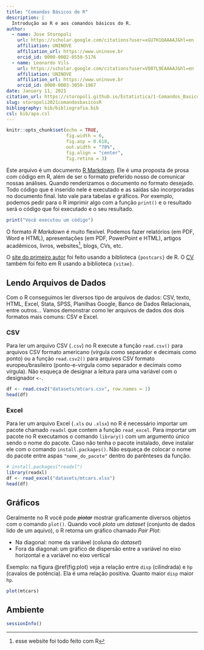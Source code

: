 ```yaml
---
title: "Comandos Básicos de R"
description: |
  Introdução ao R e aos comandos básicos do R.
author:
  - name: Jose Storopoli
    url: https://scholar.google.com/citations?user=xGU7H1QAAAAJ&hl=en
    affiliation: UNINOVE
    affiliation_url: https://www.uninove.br
    orcid_id: 0000-0002-0559-5176
  - name: Leonardo Vils
    url: https://scholar.google.com/citations?user=VO07L9EAAAAJ&hl=en
    affiliation: UNINOVE
    affiliation_url: https://www.uninove.br
    orcid_id: 0000-0003-3059-1967
date: January 11, 2021
citation_url: https://storopoli.github.io/Estatistica/1-Comandos_Basicos.html
slug: storopoli2021comandosbasicosR
bibliography: bib/bibliografia.bib
csl: bib/apa.csl
---
```


```r
knitr::opts_chunk$set(echo = TRUE,
                      fig.width = 6,
                      fig.asp = 0.618,
                      out.width = "70%",
                      fig.align = "center",
                      fig.retina = 3)
```

<link rel="stylesheet" href="https://cdn.rawgit.com/jpswalsh/academicons/master/css/academicons.min.css"/>

Este arquivo é um documento [R Markdown](http://rmarkdown.rstudio.com). Ele é uma proposta de prosa com código em R, além de ser o formato preferido nosso de comunicar nossas análises. Quando renderizamos o documento no formato desejado. Todo código que é inserido nele é executado e as saídas são incorporadas no documento final. Isto vale para tabelas e gráficos. Por exemplo, podemos pedir para o R imprimir algo com a função `print()` e o resultado será o código que foi executado e o seu resultado.

```r
print("Você executou um código")
```

O formato *R Markdown* é muito flexível. Podemos fazer relatórios (em PDF, Word e HTML), apresentações (em PDF, PowerPoint e HTML), artigos acadêmicos, livros, websites^[esse website foi todo feito com R], blogs, CVs, etc.

<aside>
O [site do primeiro autor](https://storopoli.github.io) foi feito usando a biblioteca `{postcars}` de R. O [CV](https://storopoli.github.io/CV/CV.pdf) também foi feito em R usando a biblioteca `{vitae}`.
</aside>

## Lendo Arquivos de Dados

Com o R conseguimos ler diversos tipo de arquivos de dados: CSV, texto, HTML, Excel, Stata, SPSS, Planilhas Google, Banco de Dados Relacionais, entre outros... Vamos demonstrar como ler arquivos de dados dos dois formatos mais comuns: CSV e Excel.

### CSV

Para ler um arquivo CSV (`.csv`) no R execute a função `read.csv()` para arquivos CSV formato americano (vírgula como separador e decimais como ponto) ou a função `read.csv2()` para arquivos CSV formato europeu/brasileiro (ponto-e-vírgula como separador e decimais como vírgula). Não esqueça de designar a leitura para uma variável com o designador `<-`.

```r
df <- read.csv2("datasets/mtcars.csv", row.names = 1)
head(df)
```

### Excel

Para ler um arquivo Excel (`.xls` ou `.xlsx`) no R é necessário importar um pacote chamado `readxl` que contem a função `read_excel`. Para importar um pacote no R executamos o comando `library()` com um argumento único sendo o nome do pacote. Caso não tenha o pacote instalado, deve instalar ele com o comando `install.packages()`. Não esqueça de colocar o nome do pacote entre aspas `"nome_do_pacote"` dentro do parênteses da função.

```r
# install.packages("readxl")
library(readxl)
df <- read_excel("datasets/mtcars.xlsx")
head(df)
```

## Gráficos

Geralmente no R você pode ~~*plotar*~~ mostrar graficamente diversos objetos com o comando `plot()`. Quando você *plota* um *dataset* (conjunto de dados lido de um aquivo), o R retorna um gráfico chamado *Pair Plot*:

-   Na diagonal: nome da variável (coluna do *dataset*)
-   Fora da diagonal: um gráfico de dispersão entre a variável no eixo horizontal e a variável no eixo vertical

Exemplo: na figura \@ref(fig:plot) veja a relação entre `disp` (cilindrada) e `hp` (cavalos de potência). Ela é uma relação positiva. Quanto maior `disp` maior `hp`.

```r
plot(mtcars)
```

## Ambiente

```r
sessionInfo()
```
